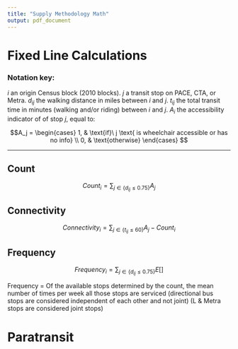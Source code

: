 ```yaml
---
title: "Supply Methodology Math"
output: pdf_document
---
```


# Fixed Line Calculations

### Notation key:

$i$ an origin Census block (2010 blocks).
$j$ a transit stop on PACE, CTA, or Metra.
$d_{ij}$ the walking distance in miles between $i$ and $j$.
$t_{ij}$ the total transit time in minutes (walking and/or riding) between $i$ and $j$.
$A_i$ the accessibility indicator of of stop $j$, equal to:

$$A_j =
    \begin{cases}
      1, & \text{if}\ j \text{ is wheelchair accessible or has no info} \\
      0, & \text{otherwise}
    \end{cases}
$$

---

## Count

$$Count_i = \sum_{j\in\{d_{ij} \leq0.75\}} A_j$$

## Connectivity

$$Connectivity_i = \sum_{j\in\{{t_{ij} \leq60\}}} A_j-Count_i$$


## Frequency

$$Frequency_i = \sum_{j\in\{d_{ij} \leq0.75\}} E[]$$

Frequency = Of the available stops determined by the count, the mean number of times per week all those stops are serviced (directional bus stops are considered independent of each other and not joint) (L & Metra stops are considered joint stops)


# Paratransit